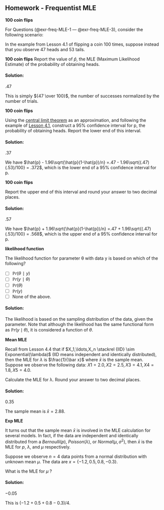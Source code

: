 ## Homework - Frequentist MLE 

[**100 coin flips**]{.column-margin}

For Questions (@exr-freq-MLE-1 --- @exr-freq-MLE-3), consider the following scenario:

In the example from Lesson 4.1 of flipping a coin 100 times, suppose instead that you observe 47 heads and 53 tails.


::: {#exr-freq-MLE-1}
[**100 coin flips**]{.column-margin}
Report the value of $\hat p$, the MLE (Maximum Likelihood Estimate) of the probability of obtaining heads.
:::

::: {.solution .callout-tip collapse="true"}
#### Solution:

$.47$

This is simply ${47 \over 100}$, the number of successes normalized by the number of trials.

:::

::: {#exr-freq-MLE-2}
[**100 coin flips**]{.column-margin}


Using the [central limit theorem](A08.qmd) as an approximation, and following the example of [Lesson 4.1](C1-L04.qmd), construct a 95% confidence interval for p, the probability of obtaining heads.
Report the lower end of this interval.
:::

::: {.solution .callout-tip collapse="true"}

#### Solution:

$.37$

We have $\hat{p} - 1.96\sqrt{\hat{p}(1-\hat{p})/n} =.47 - 1.96\sqrt{(.47)(.53)/100} = .372$, which is the lower end of a 95% confidence interval for p.

:::

::: {#exr-freq-MLE-3}
[**100 coin flips**]{.column-margin}

Report the upper end of this interval and round your answer to two decimal places.
:::

::: {.solution .callout-tip collapse="true"}

#### Solution:

$.57$

We have $\hat{p} + 1.96\sqrt{\hat{p}(1-\hat{p})/n} =.47 + 1.96\sqrt{(.47)(.53)/100} = .568$, which is the upper end of a 95% confidence interval for p.
:::

::: {#exr-freq-MLE-4}
[**likelihood function**]{.column-margin}

The likelihood function for parameter θ with data y is based on which of the following?

- [ ] $\mathbb{P}r(θ∣y)$
- [ ] $\mathbb{P}r(y∣θ)$
- [ ] $\mathbb{P}r(θ)$
- [ ] $\mathbb{P}r(y)$
- [ ] None of the above.
:::

::: {.solution .callout-tip collapse="true"}

#### Solution:
The likelihood is based on the sampling distribution of the data, given the parameter. Note that although the likelihood has the same functional form as $\mathbb{P}r(y\mid\theta)$, it is considered a function of $\theta$.

:::

::: {#exr-freq-MLE-5}
[**Mean MLE**]{.column-margin}

Recall from Lesson 4.4 that if $X_1,\ldots,X_n \stackrel {IID} \sim Exponential(\lambda)$ (IID means independent and identically distributed), then the MLE for $\lambda$ is $\frac{1}{\bar x}$ where $\bar x$ is the sample mean. Suppose we observe the following data: $X1=2.0, X2=2.5, X3=4.1, X4=1.8, X5=4.0.$

Calculate the MLE for λ. Round your answer to two decimal places. 
:::

::: {.solution .callout-tip collapse="true"}

#### Solution:

$0.35$

The sample mean is $\bar x = 2.88$.
:::

::: {#exr-freq-MLE-6}
[**Exp MLE**]{.column-margin}


It turns out that the sample mean $\bar x$ is involved in the MLE calculation for several models. 
In fact, if the data are independent and identically distributed from a $Bernoulli(p)$, $Poisson(λ)$, or $Normal(μ, σ^2)$, then $\bar x$ is the MLE for $p$, $\lambda$, and $μ$ respectively.

Suppose we observe $n=4$ data points from a normal distribution with unknown mean $\mu$. The data are $x=\{−1.2,0.5,0.8,−0.3\}$.

What is the MLE for $μ$ ?
:::

::: {.solution .callout-tip collapse="true"}

#### Solution:

$-0.05$

This is $(−1.2+0.5+0.8−0.3)/4$.
:::

